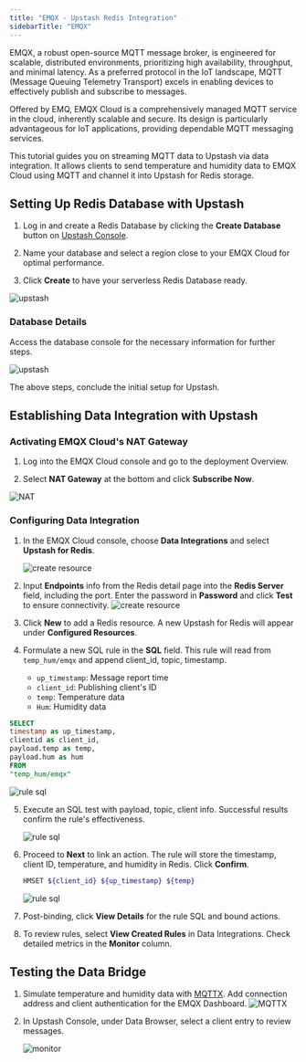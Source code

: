 ```yaml
---
title: "EMQX - Upstash Redis Integration"
sidebarTitle: "EMQX"
---
```


EMQX, a robust open-source MQTT message broker, is engineered for scalable, distributed environments, prioritizing high
availability, throughput, and minimal latency. As a preferred protocol in the IoT landscape, MQTT (Message Queuing
Telemetry Transport) excels in enabling devices to effectively publish and subscribe to messages.

Offered by EMQ, EMQX Cloud is a comprehensively managed MQTT service in the cloud, inherently scalable and secure. Its
design is particularly advantageous for IoT applications, providing dependable MQTT messaging services.

This tutorial guides you on streaming MQTT data to Upstash via data integration. It allows clients to send temperature
and humidity data to EMQX Cloud using MQTT and channel it into Upstash for Redis storage.

## Setting Up Redis Database with Upstash

1. Log in and create a Redis Database by clicking the **Create Database** button on [Upstash Console](https://console.upstash.com).

2. Name your database and select a region close to your EMQX Cloud for optimal performance.

3. Click **Create** to have your serverless Redis Database ready.

![upstash](https://raw.githubusercontent.com/emqx/cloud-docs/master/en_US/rule_engine/_assets/upstash_redis_01.png)

### Database Details

Access the database console for the necessary information for further steps.

![upstash](https://raw.githubusercontent.com/emqx/cloud-docs/master/en_US/rule_engine/_assets/upstash_redis_02.png)

The above steps, conclude the initial setup for Upstash.

## Establishing Data Integration with Upstash

### Activating EMQX Cloud's NAT Gateway

1. Log into the EMQX Cloud console and go to the deployment Overview.

2. Select **NAT Gateway** at the bottom and click **Subscribe Now**.

![NAT](https://raw.githubusercontent.com/emqx/cloud-docs/master/en_US/rule_engine/_assets/public_nat.png)

### Configuring Data Integration

1. In the EMQX Cloud console, choose **Data Integrations** and select **Upstash for Redis**.

   ![create resource](https://raw.githubusercontent.com/emqx/cloud-docs/master/en_US/rule_engine/_assets/upstash_redis_03.png)

2. Input **Endpoints** info from the Redis detail page into the **Redis Server** field, including the port. Enter the
   password in **Password** and click **Test** to ensure connectivity.
   ![create resource](https://raw.githubusercontent.com/emqx/cloud-docs/master/en_US/rule_engine/_assets/upstash_redis_04.png)

3. Click **New** to add a Redis resource. A new Upstash for Redis will appear under **Configured Resources**.

4. Formulate a new SQL rule in the **SQL** field. This rule will read from `temp_hum/emqx` and append client_id, topic,
   timestamp.

    - `up_timestamp`: Message report time
    - `client_id`: Publishing client's ID
    - `temp`: Temperature data
    - `Hum`: Humidity data

```sql
SELECT
timestamp as up_timestamp,
clientid as client_id,
payload.temp as temp,
payload.hum as hum
FROM
"temp_hum/emqx"
```

![rule sql](https://raw.githubusercontent.com/emqx/cloud-docs/master/en_US/rule_engine/_assets/kafka_create_sql.png)

5. Execute an SQL test with payload, topic, client info. Successful results confirm the rule's effectiveness.

   ![rule sql](https://raw.githubusercontent.com/emqx/cloud-docs/master/en_US/rule_engine/_assets/kafka_create_sql_test.png)

6. Proceed to **Next** to link an action. The rule will store the timestamp, client ID, temperature, and humidity in
   Redis. Click **Confirm**.

   ```bash
   HMSET ${client_id} ${up_timestamp} ${temp}
   ```

   ![rule sql](https://raw.githubusercontent.com/emqx/cloud-docs/master/en_US/rule_engine/_assets/upstash_redis_05.png)

7. Post-binding, click **View Details** for the rule SQL and bound actions.

8. To review rules, select **View Created Rules** in Data Integrations. Check detailed metrics in the **Monitor**
   column.

## Testing the Data Bridge

1. Simulate temperature and humidity data with [MQTTX](https://mqttx.app/). Add connection address and client
   authentication for the EMQX Dashboard.
   ![MQTTX](https://raw.githubusercontent.com/emqx/cloud-docs/master/en_US/rule_engine/_assets/upstash_kafka_06.png)

2. In Upstash Console, under Data Browser, select a client entry to review messages.

   ![monitor](https://raw.githubusercontent.com/emqx/cloud-docs/master/en_US/rule_engine/_assets/upstash_redis_07.png)
